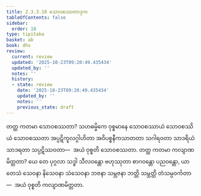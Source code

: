 ```yaml
---
title: 2.3.3.18 သောဝစဿတာဒုက
tableOfContents: false
sidebar:
  order: 18
type: tipitaka
basket: ab
book: dhs
review:
  current: review
  updated: '2025-10-23T09:20:49.435434'
  updated_by: ''
  notes: ''
  history:
  - state: review
    date: '2025-10-23T09:20:49.435434'
    updated_by: ''
    notes: ''
    previous_state: draft
---
```



<ReviewStatus review={frontmatter.review} showDetails={true} />

<HypothesisAnnotation frontmatter={frontmatter} />

<DynamicBreadcrumb />

<Division number="1334" book="dhs" e="ch" v="29" p="258">

<Paragraph number="2039" book="dhs">
တတ္ထ ကတမာ သောဝစဿတာ? သဟဓမ္မိကေ ဝုစ္စမာနေ သောဝစဿာယံ သောဝစဿိယံ သောဝစဿတာ အပ္ပဋိကူလဂ္ဂါဟိတာ အဝိပစ္စနီကသာတတာ သဂါရဝတာ သာဒရိယံ သာဒရတာ သပ္ပဋိဿဝတာ—  အယံ ဝုစ္စတိ သောဝစဿတာ.
</Paragraph>

</Division>
<Division number="1335" book="dhs" e="ch" v="29" p="258">

<Paragraph number="2040" book="dhs">
တတ္ထ ကတမာ ကလျာဏမိတ္တတာ? ယေ တေ ပုဂ္ဂလာ သဒ္ဓါ သီလဝန္တော ဗဟုဿုတာ စာဂဝန္တော ပညဝန္တော, ယာ တေသံ သေဝနာ နိသေဝနာ သံသေဝနာ ဘဇနာ သမ္ဘဇနာ ဘတ္တိ သမ္ဘတ္တိ တံသမ္ပဝင်္ကတာ—  အယံ ဝုစ္စတိ ကလျာဏမိတ္တတာ.
</Paragraph>
</Division>